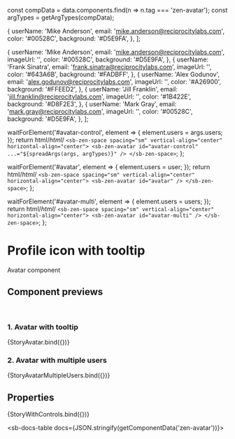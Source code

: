 const compData = data.components.find(n => n.tag === 'zen-avatar');
const argTypes = getArgTypes(compData);

<Meta title="Graphics/Avatar/Avatar" component="zen-avatar" argTypes={argTypes} />

  {
    userName: 'Mike Anderson',
    email: 'mike.anderson@reciprocitylabs.com',
    color: '#00528C',
    background: '#D5E9FA',
  },
];

  {
    userName: 'Mike Anderson',
    email: 'mike.anderson@reciprocitylabs.com',
    imageUrl: '',
    color: '#00528C',
    background: '#D5E9FA',
  },
  {
    userName: 'Frank Sinatra',
    email: 'frank.sinatra@reciprocitylabs.com',
    imageUrl: '',
    color: '#643A6B',
    background: '#FADBFF',
  },
  {
    userName: 'Alex Godunov',
    email: 'alex.godunov@reciprocitylabs.com',
    imageUrl: '',
    color: '#A26900',
    background: '#FFEED2',
  },
  {
    userName: 'Jill Franklin',
    email: 'jill.franklin@reciprocitylabs.com',
    imageUrl: '',
    color: '#1B422E',
    background: '#D8F2E3',
  },
  {
    userName: 'Mark Gray',
    email: 'mark.gray@reciprocitylabs.com',
    imageUrl: '',
    color: '#00528C',
    background: '#D5E9FA',
  },
];

  waitForElement('#avatar-control', element => {
    element.users = args.users;
  });
  return html/*html*/ `
    <sb-zen-space spacing="sm" vertical-align="center" horizontal-align="center">
      <sb-zen-avatar id="avatar-control" ...="${spreadArgs(args, argTypes)}" />
    </sb-zen-space>
  `;
};

  waitForElement('#avatar', element => {
    element.users = user;
  });
  return html/*html*/ `
    <sb-zen-space spacing="sm" vertical-align="center" horizontal-align="center">
      <sb-zen-avatar id="avatar" />
    </sb-zen-space>
  `;
};

  waitForElement('#avatar-multi', element => {
    element.users = users;
  });
  return html/*html*/ `
    <sb-zen-space spacing="sm" vertical-align="center" horizontal-align="center">
      <sb-zen-avatar id="avatar-multi" />
    </sb-zen-space>
  `;
};

# Profile icon with tooltip

Avatar component

## Component previews

<br />

### 1. Avatar with tooltip

<Canvas>
  <Story name="StoryAvatar">{StoryAvatar.bind({})}</Story>
</Canvas>

### 2. Avatar with multiple users

<Canvas>
  <Story name="StoryAvatarMultipleUsers">{StoryAvatarMultipleUsers.bind({})}</Story>
</Canvas>

## Properties

<Canvas>
  <Story
    name="default"
    args={{
      ...getDefaultArgs(argTypes),
      users: user,
    }}
  >
    {StoryWithControls.bind({})}
  </Story>
</Canvas>

<ArgsTable story="default" />

<sb-docs-table docs={JSON.stringify(getComponentData('zen-avatar'))}></sb-docs-table>
